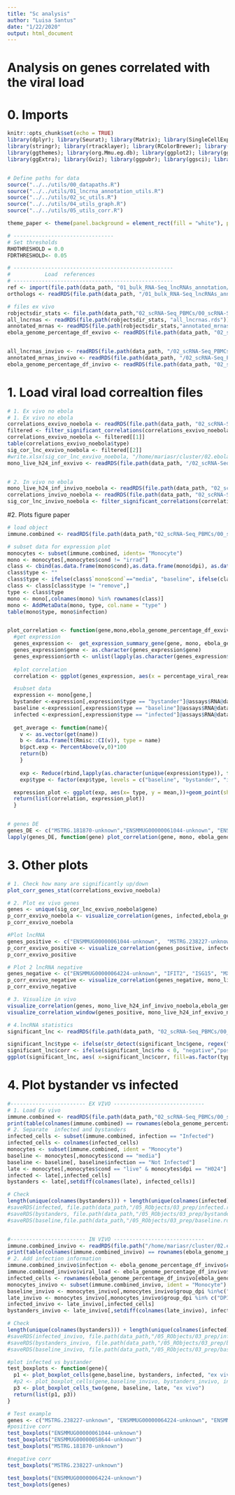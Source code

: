 ```yaml
---
title: "Sc analysis"
author: "Luisa Santus"
date: "1/22/2020"
output: html_document
---
```



# Analysis on genes correlated with the viral load 

# 0. Imports 
```r
knitr::opts_chunk$set(echo = TRUE)
library(dplyr); library(Seurat); library(Matrix); library(SingleCellExperiment)
library(stringr); library(rtracklayer); library(RColorBrewer); library(scales)
library(ggthemes); library(org.Mmu.eg.db); library(ggplot2); library(ggvenn)
library(ggExtra); library(Gviz); library(ggpubr); library(ggsci); library(gridExtra)


# Define paths for data
source("../../utils/00_datapaths.R")
source("../../utils/01_lncrna_annotation_utils.R")
source("../../utils/02_sc_utils.R")
source("../../utils/04_utils_graph.R")
source("../../utils/05_utils_corr.R")

theme_paper <- theme(panel.background = element_rect(fill = "white"), panel.grid.major = element_blank(), panel.grid.minor = element_blank())+theme(legend.text = element_text(size=10), legend.title = element_blank())

# --------------------------------
# Set thresholds 
RHOTHRESHOLD = 0.0
FDRTHRESHOLD<- 0.05

# ---------------------------------------------------
#           Load  references 
# ---------------------------------------------------
ref <- import(file.path(data_path, "01_bulk_RNA-Seq_lncRNAs_annotation/03_novel_lncRNAs_list/rheMac10_EBOV_and_novel_genenames_addedgenesNovel.gtf"))
orthologs <- readRDS(file.path(data_path, "/01_bulk_RNA-Seq_lncRNAs_annotation/05_orthologs/orthologs_geneid_ready.rds"))

# files ex vivo 
robjectsdir_stats <- file.path(data_path,"02_scRNA-Seq_PBMCs/00_scRNA-Seq_exVivo_rhemac10/05_RObjects/05_stats/")
all_lncrnas <- readRDS(file.path(robjectsdir_stats, "all_lncrnas.rds"))
annotated_mrnas <- readRDS(file.path(robjectsdir_stats,"annotated_mrnas.rds"))
ebola_genome_percentage_df_exvivo <- readRDS(file.path(data_path, "02_scRNA-Seq_PBMCs/00_scRNA-Seq_exVivo_rhemac10/05_RObjects/03_prep/df_viralpercentage.rds"))


all_lncrnas_invivo <- readRDS(file.path(data_path, "/02_scRNA-Seq_PBMCs/01_scRNA-Seq_inVivo_rhemac10/05_RObjects/05_stats/", "all_lncrnas.rds"))
annotated_mrnas_invivo <- readRDS(file.path(data_path, "/02_scRNA-Seq_PBMCs/01_scRNA-Seq_inVivo_rhemac10/05_RObjects/05_stats/", "annotated_mrnas.rds"))
ebola_genome_percentage_df_invivo <- readRDS(file.path(data_path, "02_scRNA-Seq_PBMCs/01_scRNA-Seq_inVivo_rhemac10/05_RObjects/03_prep/df_viralpercentage.rds"))


```



# 1. Load viral load correaltion files 
```r
# 1. Ex vivo no ebola 
# 1. Ex vivo no ebola 
correlations_exvivo_noebola <- readRDS(file.path(data_path, "02_scRNA-Seq_PBMCs/00_scRNA-Seq_exVivo_rhemac10/05_RObjects/06_correlation/03_viralload_infected_late/mono_infected_late_ebolaremoved_correlation.rds"))
filtered <- filter_significant_correlations(correlations_exvivo_noebola, ref, all_lncrnas, annotated_mrnas, FDRTHRESHOLD, RHOTHRESHOLD, usep = F)
correlations_exvivo_noebola <- filtered[[1]]
table(correlations_exvivo_noebola$type)
sig_cor_lnc_exvivo_noebola <- filtered[[2]]
#write.xlsx(sig_cor_lnc_exvivo_noebola, "/home/mariasr/cluster/02.ebola_sc/data/02_scRNA-Seq_PBMCs/00_scRNA-Seq_exVivo_rhemac10/05_RObjects/06_correlation/03_viralload_infected_late/sig_corr_lnc.xls", sheetName = "significant_lnc", col.names = TRUE, row.names = TRUE, append = FALSE)
mono_live_h24_inf_exvivo <- readRDS(file.path(data_path, "/02_scRNA-Seq_PBMCs/00_scRNA-Seq_exVivo_rhemac10/05_RObjects/06_correlation/03_viralload_infected_late/mono_infected_late_ebolaremoved.rds"))


# 2. In vivo no ebola
mono_live_h24_inf_invivo_noebola <- readRDS(file.path(data_path, "02_scRNA-Seq_PBMCs/01_scRNA-Seq_inVivo_rhemac10/05_RObjects/06_correlation/03_viralload_infected_late/mono_log10TPT_late_ebolaremoved.rds"))
correlations_invivo_noebola <- readRDS(file.path(data_path, "02_scRNA-Seq_PBMCs/01_scRNA-Seq_inVivo_rhemac10/05_RObjects/06_correlation/03_viralload_infected_late/mono_infected_late_ebolaremoved_correlation_withzeros_log10TPT.rds"))
sig_cor_lnc_invivo_noebola <- filter_significant_correlations(correlations_invivo_noebola, ref, all_lncrnas_invivo, annotated_mrnas_invivo, FDRTHRESHOLD, RHOTHRESHOLD, usep = T)[[2]]
```

#2. Plots figure paper 
```r

# load object 
immune.combined <- readRDS(file.path(data_path,"02_scRNA-Seq_PBMCs/00_scRNA-Seq_exVivo_rhemac10/05_RObjects/03_prep/03_immune.combined.ready_infectionstatus_noebola.rds"))

# subset data for expression plot 
monocytes <- subset(immune.combined, idents= "Monocyte")
mono <- monocytes[,monocytes$cond != "irrad"]
class <- cbind(as.data.frame(mono$cond),as.data.frame(mono$dpi), as.data.frame(mono$infection))
class$type <- ""
class$type <- ifelse(class$`mono$cond`=="media", "baseline", ifelse(class$`mono$cond`=="live" & class$`mono$dpi`== "H004", "remove", ifelse(class$`mono$infection` == "Infected", "infected", "bystander")))
class <- class[class$type != "remove",]
type <- class$type
mono <- mono[,colnames(mono) %in% rownames(class)]
mono <- AddMetaData(mono, type, col.name = "type" )
table(mono$type, mono$infection)


plot_correlation <- function(gene,mono,ebola_genome_percentage_df_exvivo, keepzeros = T){
  #get expression
  genes_expression <-  get_expression_summary_gene(gene, mono, ebola_genome_percentage_df_exvivo, T)
  genes_expression$gene <- as.character(genes_expression$gene)
  genes_expression$orth <- unlist(lapply(as.character(genes_expression$gene), get_orthologname_))
  
  #plot correlation
  correlation <- ggplot(genes_expression, aes(x = percentage_viral_reads, y = value, col = orth))+stat_smooth(method = "loess", formula = y ~ x, n = 15, span =2, se = T)+theme_bw()+theme(legend.position = "none", plot.title = element_text(size = 12), text = element_text(size = 17))+ xlab("% viral load")+ylab("log(CP10K+1)")+theme_paper+ ggtitle(get_orthologname_(gene))

  #subset data
  expression <- mono[gene,]
  bystander <-expression[,expression$type == "bystander"]@assays$RNA@data
  baseline <-expression[,expression$type == "baseline"]@assays$RNA@data
  infected <-expression[,expression$type == "infected"]@assays$RNA@data
  
  get_average <- function(name){
    v <- as.vector(get(name))
    b <- data.frame(t(Rmisc::CI(v)), type = name)
    b$pct.exp <- PercentAbove(v,0)*100
    return(b)
    }
  
    exp <- Reduce(rbind,lapply(as.character(unique(expression$type)), function(x) get_average(x)))
    exp$type <- factor(exp$type, levels = c("baseline", "bystander", "infected"))

  expression_plot <- ggplot(exp, aes(x= type, y = mean,))+geom_point(shape = 1,colour = "black", fill = "white", alpha = 6, stroke = 1, aes(size = pct.exp),   show.legend = T)+scale_size(range = c(5,15), limits = c(1, 7), breaks =c())+theme_classic()+geom_errorbar(aes(ymax = upper, ymin = lower), width=.2)+ylab("log(CP10K+1)")+theme(text = element_text( size = 18))+xlab("")+theme(legend.title = "% of cells", legend.position = "right")+theme(axis.line.x = element_blank(), axis.ticks.x = element_blank())+theme_paper+theme_paper
  return(list(correlation, expression_plot))
  }


# genes DE 
genes_DE <- c("MSTRG.181870-unknown","ENSMMUG00000061044-unknown", "ENSMMUG00000058644-unknown","ENSMMUG00000064224-unknown", "MSTRG.238227-unknown" )
lapply(genes_DE, function(gene) plot_correlation(gene, mono, ebola_genome_percentage_df_exvivo, T))

```



# 3. Other plots
```r

# 1. Check how many are significantly up/down
plot_corr_genes_stat(correlations_exvivo_noebola)

# 2. Plot ex vivo genes
genes <- unique(sig_cor_lnc_exvivo_noebola$gene)
p_corr_exvivo_noebola <- visualize_correlation(genes, infected,ebola_genome_percentage_df_exvivo, keepzeros = T)+ggtitle("EXVIVO")
p_corr_exvivo_noebola

#Plot lncRNA 
genes_positive <- c("ENSMMUG00000061044-unknown",  "MSTRG.238227-unknown")
p_corr_exvivo_positive <- visualize_correlation(genes_positive, infected,ebola_genome_percentage_df_exvivo, keepzeros = T)+ggtitle("EXVIVO")
p_corr_exvivo_positive

# Plot 2 lncRNA negative
genes_negative <- c("ENSMMUG00000064224-unknown", "IFIT2", "ISG15", "MX1")
p_corr_exvivo_negative <- visualize_correlation(genes_negative, mono_live_h24_inf_exvivo_noebola,ebola_genome_percentage_df_exvivo, keepzeros = T)+ggtitle("EXVIVO")
p_corr_exvivo_negative

# 3. Visualize in vivo
visualize_correlation(genes, mono_live_h24_inf_invivo_noebola,ebola_genome_percentage_df_invivo, keepzeros = T)+ggtitle("INVIVO")
visualize_correlation_window(genes_positive, mono_live_h24_inf_exvivo_noebola, keepzeros = T)+ggtitle("INVIVO")

# 4.lncRNA statistics 
significant_lnc <- readRDS(file.path(data_path, "02_scRNA-Seq_PBMCs/00_scRNA-Seq_exVivo_rhemac10/05_RObjects/06_correlation/03_viralload_infected_late/significant_lnc.rds"))

significant_lnc$type <- ifelse(str_detect(significant_lnc$gene, regex("MST")), "novel","annotated")
significant_lnc$corr <- ifelse(significant_lnc$rho < 0, "negative","positive")
ggplot(significant_lnc, aes( x=significant_lnc$corr, fill=as.factor(type))) + geom_bar()+ scale_y_continuous(breaks = seq(0, 14, by = 2))+ theme_paper

```




# 4. Plot bystander vs infected 

```r
#------------------------ EX VIVO -----------------------------
# 1. Load Ex vivo 
immune.combined <- readRDS(file.path(data_path,"02_scRNA-Seq_PBMCs/00_scRNA-Seq_exVivo_rhemac10/05_RObjects/03_prep/03_immune.combined.ready_infectionstatus_noebola.rds"))
print(table(colnames(immune.combined) == rownames(ebola_genome_percentage_df_exvivo)))
# 2. Separate  infected and bystanders
infected_cells <- subset(immune.combined, infection == "Infected")
infected_cells <- colnames(infected_cells)
monocytes <- subset(immune.combined, ident = "Monocyte")
baseline <- monocytes[,monocytes$cond == "media"]
baseline <- baseline[, baseline$infection == "Not Infected"]
late <- monocytes[,monocytes$cond == "live" & monocytes$dpi == "H024"]
infected <- late[,infected_cells]
bystanders <- late[,setdiff(colnames(late), infected_cells)]

# Check 
length(unique(colnames(bystanders))) + length(unique(colnames(infected))) == length(unique(colnames(late)))
#saveRDS(infected, file.path(data_path,"/05_RObjects/03_prep/infected.rds"))
#saveRDS(bystanders, file.path(data_path,"/05_RObjects/03_prep/bystander.rds"))
#saveRDS(baseline,file.path(data_path,"/05_RObjects/03_prep/baseline.rds") )


#------------------------ IN VIVO -----------------------------
immune.combined_invivo <- readRDS(file.path("/home/mariasr/cluster/02.ebola_sc/data/02_scRNA-Seq_PBMCs/01_scRNA-Seq_inVivo_rhemac10/05_RObjects/03_prep/03_immune.combined.ready.rds"))
print(table(colnames(immune.combined_invivo) == rownames(ebola_genome_percentage_df_invivo)))
# 2. Add infection information
immune.combined_invivo$infection <- ebola_genome_percentage_df_invivo$classification 
immune.combined_invivo$viral_load <- ebola_genome_percentage_df_invivo$percentage_viral_reads 
infected_cells <- rownames(ebola_genome_percentage_df_invivo[ebola_genome_percentage_df_invivo$classification == "Infected",])
monocytes_invivo <- subset(immune.combined_invivo, ident = "Monocyte")
baseline_invivo <- monocytes_invivo[,monocytes_invivo$group_dpi %in%c("DPI-04","DPI-30", "DPI000")]
late_invivo <- monocytes_invivo[,monocytes_invivo$group_dpi %in% c("DPI007","DPI008")]
infected_invivo <- late_invivo[,infected_cells]
bystanders_invivo <- late_invivo[,setdiff(colnames(late_invivo), infected_cells)]

# Check 
length(unique(colnames(bystanders))) + length(unique(colnames(infected))) == length(unique(colnames(late)))
#saveRDS(infected_invivo, file.path(data_path,"/05_RObjects/03_prep/infected_invivo.rds"))
#saveRDS(bystanders_invivo, file.path(data_path,"/05_RObjects/03_prep/bystander_invivo.rds"))
#saveRDS(baseline_invivo, file.path(data_path,"/05_RObjects/03_prep/baseline_invivo.rds"))

#plot infected vs bystander 
test_boxplots <- function(gene){
  p1 <- plot_boxplot_cells(gene,baseline, bystanders, infected, "ex vivo")
  #p2 <- plot_boxplot_cells(gene,baseline_invivo, bystanders_invivo, infected_invivo, "in vivo")
  p3 <- plot_boxplot_cells_two(gene, baseline, late, "ex vivo")
  return(list(p1, p3))
}

# Test example 
genes <- c("MSTRG.238227-unknown", "ENSMMUG00000064224-unknown", "ENSMMUG00000061044-unknown", "ENSMMUG00000058644-unknown", "MSTRG.181870-unknown")
#positive corr
test_boxplots("ENSMMUG00000061044-unknown")
test_boxplots("ENSMMUG00000058644-unknown")
test_boxplots("MSTRG.181870-unknown")

#negative corr
test_boxplots("MSTRG.238227-unknown")

test_boxplots("ENSMMUG00000064224-unknown")
test_boxplots(genes)

```

